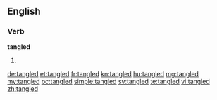 ==English==

===Verb===
'''tangled'''

# {{past of|tangle}}

[[de:tangled]]
[[et:tangled]]
[[fr:tangled]]
[[kn:tangled]]
[[hu:tangled]]
[[mg:tangled]]
[[my:tangled]]
[[oc:tangled]]
[[simple:tangled]]
[[sv:tangled]]
[[te:tangled]]
[[vi:tangled]]
[[zh:tangled]]